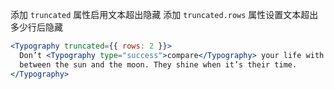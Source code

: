 添加 `truncated` 属性启用文本超出隐藏
添加 `truncated.rows` 属性设置文本超出多少行后隐藏

```jsx
<Typography truncated={{ rows: 2 }}>
  Don’t <Typography type="success">compare</Typography> your life with others. There’s no comparison
  between the sun and the moon. They shine when it’s their time.
</Typography>
```
